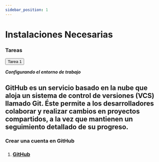 ```yaml
---
sidebar_position: 1
---
```



# Instalaciones Necesarias

<div className="card-demo cardDemo">
    <div className="card" style={{ backgroundColor: "#242526" }}>
      <div className="card__header">
        <h3 style={{ color: "#FFF", textAlign: "center" }}>Tareas</h3>
      </div>
      <div className="card__body">
        <a href="https://github.com/Agile-Innova-Academy/explorer-course/blob/main/1.%20PreWork/Tarea01.md" target="_blank">
          <button
            className="button button--primary button--block"
            style={{ marginBottom: "10px" }}
          >
            Tarea 1
          </button>
        </a>
      </div>
    </div>
  </div>

***Configurando el entorno de trabajo***

<ReactPlayer width="80%" heigth="315" controls url='https://www.youtube.com/watch?v=o8ug9hMEeK0' />

<Tabs>
  <TabItem value="vscode" label="Visual Code" default>
    <Vscode />
  </TabItem>
  <TabItem value="git" label="Git">
    <Git />
  </TabItem>
  <TabItem value="github" label="GitHub">
    <h2>
      GitHub es un servicio basado en la nube que aloja un sistema de control de versiones (VCS) llamado Git. Éste permite a los desarrolladores colaborar y realizar cambios en proyectos compartidos, a la vez que mantienen un seguimiento detallado de su progreso.
    </h2>
    <Admonition type="tip" title="Tarea 0.3" icon="💻">
      <h3>Crear una cuenta en GitHub</h3>
    </Admonition>
    <ol>
      <li><h3><a href="https://github.com/" target={"_blank"} >GitHub</a></h3></li>
    </ol>
  </TabItem>
  <TabItem value="wakatime" label="Wakatime">
    <Wakatime />
  </TabItem>
  <TabItem value="nodejs" label="NodeJS">
    <NodeJS />
  </TabItem>
  <TabItem value="figma" label="Figma">
    <Figma />
  </TabItem>
</Tabs>


